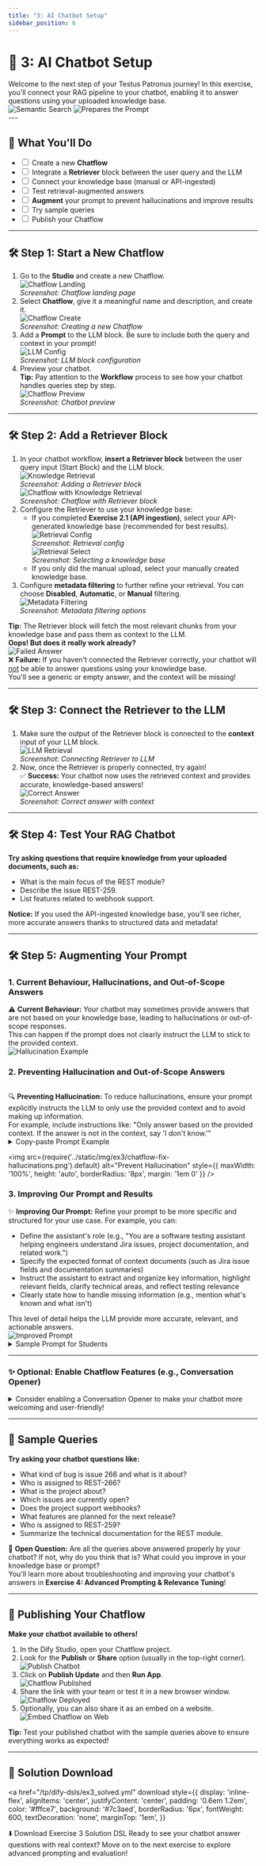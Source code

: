 ```yaml
---
title: "3: AI Chatbot Setup"
sidebar_position: 6
---
```



# 🤖 3: AI Chatbot Setup

<div style={{ marginBottom: '2em' }}>
  <div>
    Welcome to the next step of your Testus Patronus journey! In this exercise, you'll connect your RAG pipeline to your chatbot, enabling it to answer questions using your uploaded knowledge base.
  </div>
  <div style={{
    display: 'flex',
    justifyContent: 'center',
    alignItems: 'flex-start',
    gap: '2em',
    marginTop: '2em'
  }}>
    <img src={require('../static/img/retrieval.png').default} alt="Semantic Search" style={{ maxWidth: '320px', width: '100%', borderRadius: '12px', padding:'0, 0, 10' }} />
    <img src={require('../static/img/augmented.png').default} alt="Prepares the Prompt" style={{ maxWidth: '320px', width: '100%', borderRadius: '12px' }} />
  </div>
</div>
---

## 🧩 What You'll Do

<div style={{ background: '#f3f0ff', border: '2px solid #7c3aed', borderRadius: '8px', padding: '1em 1.5em', marginBottom: '2em' }}>
  <ul style={{ listStyle: 'none', padding: 0, margin: 0 }}>
    <li><label><input type="checkbox" /> Create a new <b>Chatflow</b></label></li>
    <li><label><input type="checkbox" /> Integrate a <b>Retriever</b> block between the user query and the LLM</label></li>
    <li><label><input type="checkbox" /> Connect your knowledge base (manual or API-ingested)</label></li>
    <li><label><input type="checkbox" /> Test retrieval-augmented answers</label></li>
    <li><label><input type="checkbox" /> <b>Augment</b> your prompt to prevent hallucinations and improve results</label></li>
    <li><label><input type="checkbox" /> Try sample queries</label></li>
    <li><label><input type="checkbox" /> Publish your Chatflow</label></li>
  </ul>
</div>

---

## 🛠️ Step 1: Start a New Chatflow

<ol style={{ marginBottom: '2em' }}>
  <li>
    Go to the <b>Studio</b> and create a new Chatflow.<br />
    <img src={require('../static/img/ex3/chatflow-landing.png').default} alt="Chatflow Landing" style={{ maxWidth: '100%', height: 'auto', borderRadius: '8px', margin: '1em 0' }} />
    <div style={{ fontSize: '0.95em', color: '#666', marginBottom: '1em' }}><i>Screenshot: Chatflow landing page</i></div>
  </li>
  <li>
    Select <b>Chatflow</b>, give it a meaningful name and description, and create it.<br />
    <img src={require('../static/img/ex3/chatflow-create.png').default} alt="Chatflow Create" style={{ maxWidth: '100%', height: 'auto', borderRadius: '8px', margin: '1em 0' }} />
    <div style={{ fontSize: '0.95em', color: '#666', marginBottom: '1em' }}><i>Screenshot: Creating a new Chatflow</i></div>
  </li>
  <li>
    Add a <b>Prompt</b> to the LLM block. Be sure to include both the query and context in your prompt!<br />
    <img src={require('../static/img/ex3/chatflow-llm-config.png').default} alt="LLM Config" style={{ maxWidth: '100%', height: 'auto', borderRadius: '8px', margin: '1em 0' }} />
    <div style={{ fontSize: '0.95em', color: '#666', marginBottom: '1em' }}><i>Screenshot: LLM block configuration</i></div>
  </li>
  <li>
    Preview your chatbot.<br />
    <div style={{ background: '#e0f2fe', border: '2px solid #38bdf8', borderRadius: '8px', padding: '0.8em 1.2em', margin: '1em 0' }}>
      <b>Tip:</b> Pay attention to the <b>Workflow</b> process to see how your chatbot handles queries step by step.
    </div>
    <img src={require('../static/img/ex3/chatflow-preview.png').default} alt="Chatflow Preview" style={{ maxWidth: '100%', height: 'auto', borderRadius: '8px', margin: '1em 0' }} />
    <div style={{ fontSize: '0.95em', color: '#666', marginBottom: '1em' }}><i>Screenshot: Chatbot preview</i></div>
  </li>
</ol>

---

## 🛠️ Step 2: Add a Retriever Block

<ol style={{ marginBottom: '2em' }}>
  <li>
    In your chatbot workflow, <b>insert a Retriever block</b> between the user query input (Start Block) and the LLM block.<br />
    <img src={require('../static/img/ex3/knowledge-retrieval.png').default} alt="Knowledge Retrieval" style={{ maxWidth: '100%', height: 'auto', borderRadius: '8px', margin: '1em 0' }} />
    <div style={{ fontSize: '0.95em', color: '#666', marginBottom: '1em' }}><i>Screenshot: Adding a Retriever block</i></div>
    <img src={require('../static/img/ex3/chatflow-with-knowledge-retrieval.png').default} alt="Chatflow with Knowledge Retrieval" style={{ maxWidth: '100%', height: 'auto', borderRadius: '8px', margin: '1em 0' }} />
    <div style={{ fontSize: '0.95em', color: '#666', marginBottom: '1em' }}><i>Screenshot: Chatflow with Retriever block</i></div>
  </li>
  <li>
    Configure the Retriever to use your knowledge base:
    <ul>
      <li>
        If you completed <b>Exercise 2.1 (API ingestion)</b>, select your API-generated knowledge base (recommended for best results).<br />
        <img src={require('../static/img/ex3/retrieval-config.png').default} alt="Retrieval Config" style={{ maxWidth: '100%', height: 'auto', borderRadius: '8px', margin: '1em 0' }} />
        <div style={{ fontSize: '0.95em', color: '#666', marginBottom: '1em' }}><i>Screenshot: Retrieval config</i></div>
        <img src={require('../static/img/ex3/retrieval-select.png').default} alt="Retrieval Select" style={{ maxWidth: '100%', height: 'auto', borderRadius: '8px', margin: '1em 0' }} />
        <div style={{ fontSize: '0.95em', color: '#666', marginBottom: '1em' }}><i>Screenshot: Selecting a knowledge base</i></div>
      </li>
      <li>If you only did the manual upload, select your manually created knowledge base.</li>
    </ul>
  </li>
  <li>
    Configure <b>metadata filtering</b> to further refine your retrieval. You can choose <b>Disabled</b>, <b>Automatic</b>, or <b>Manual</b> filtering.<br />
    <img src={require('../static/img/ex3/retrieval-metadata.png').default} alt="Metadata Filtering" style={{ maxWidth: '100%', height: 'auto', borderRadius: '8px', margin: '1em 0' }} />
    <div style={{ fontSize: '0.95em', color: '#666', marginBottom: '1em' }}><i>Screenshot: Metadata filtering options</i></div>
  </li>
</ol>

<div style={{ background: '#fffbe8', border: '2px solid #facc15', borderRadius: '8px', padding: '0.8em 1.2em', margin: '1em 0' }}>
  <b>Tip:</b> The Retriever block will fetch the most relevant chunks from your knowledge base and pass them as context to the LLM.
</div>

<div style={{ background: '#f3f0ff', border: '2px solid #7c3aed', borderRadius: '8px', padding: '0.8em 1.2em', margin: '1em 0' }}>
  <b>Oops! But does it really work already?</b>
</div>
<img src={require('../static/img/ex3/chatflow-failed-answer.png').default} alt="Failed Answer" style={{ maxWidth: '100%', height: 'auto', borderRadius: '8px', margin: '1em 0' }} />
<div style={{ background: '#fef2f2', border: '2px solid #ef4444', borderRadius: '8px', padding: '1.2em 1.5em', margin: '1.5em 0', fontWeight: 600, color: '#b91c1c', fontSize: '1.1em' }}>
  <span style={{ fontSize: '1.3em', marginRight: '0.5em' }}>❌</span>
  <b>Failure:</b> If you haven't connected the Retriever correctly, your chatbot will <u>not</u> be able to answer questions using your knowledge base.<br />
  <span style={{ fontWeight: 400, color: '#991b1b' }}>You'll see a generic or empty answer, and the context will be missing!</span>
</div>

---

## 🛠️ Step 3: Connect the Retriever to the LLM

<ol style={{ marginBottom: '2em' }}>
  <li>
    Make sure the output of the Retriever block is connected to the <b>context</b> input of your LLM block.<br />
    <img src={require('../static/img/ex3/chatflow-llm-retrieval.png').default} alt="LLM Retrieval" style={{ maxWidth: '100%', height: 'auto', borderRadius: '8px', margin: '1em 0' }} />
    <div style={{ fontSize: '0.95em', color: '#666', marginBottom: '1em' }}><i>Screenshot: Connecting Retriever to LLM</i></div>
  </li>
  <li>
    Now, once the Retriever is properly connected, try again!
    <div style={{ background: '#ecfdf5', border: '2px solid #22c55e', borderRadius: '8px', padding: '1.2em 1.5em', margin: '1.5em 0', fontWeight: 600, color: '#166534', fontSize: '1.1em' }}>
      <span style={{ fontSize: '1.3em', marginRight: '0.5em' }}>✅</span>
      <b>Success:</b> Your chatbot now uses the retrieved context and provides accurate, knowledge-based answers!
    </div>
    <img src={require('../static/img/ex3/chatflow-answer-correct.png').default} alt="Correct Answer" style={{ maxWidth: '100%', height: 'auto', borderRadius: '8px', margin: '1em 0' }} />
    <div style={{ fontSize: '0.95em', color: '#666', marginBottom: '1em' }}><i>Screenshot: Correct answer with context</i></div>
  </li>
</ol>

---

## 🛠️ Step 4: Test Your RAG Chatbot

<div style={{ background: '#f3f0ff', border: '2px solid #7c3aed', borderRadius: '8px', padding: '1em 1.5em', marginBottom: '2em' }}>
  <b>Try asking questions that require knowledge from your uploaded documents, such as:</b>
  <ul>
    <li>What is the main focus of the REST module?</li>
    <li>Describe the issue REST-259.</li>
    <li>List features related to webhook support.</li>
  </ul>
  <b>Notice:</b> If you used the API-ingested knowledge base, you'll see richer, more accurate answers thanks to structured data and metadata!
</div>


---

## 🛠️ Step 5: Augmenting Your Prompt

### 1. Current Behaviour, Hallucinations, and Out-of-Scope Answers

<div style={{ background: '#fef2f2', border: '2px solid #ef4444', borderRadius: '8px', padding: '1.2em 1.5em', margin: '1.5em 0', fontWeight: 600, color: '#b91c1c', fontSize: '1.1em' }}>
  <span style={{ fontSize: '1.3em', marginRight: '0.5em' }}>⚠️</span>
  <b>Current Behaviour:</b> Your chatbot may sometimes provide answers that are not based on your knowledge base, leading to hallucinations or out-of-scope responses.<br />
  <span style={{ fontWeight: 400, color: '#991b1b' }}>This can happen if the prompt does not clearly instruct the LLM to stick to the provided context.</span>
</div>
<img src={require('../static/img/ex3/chatflow-answer-correct.png').default} alt="Hallucination Example" style={{ maxWidth: '100%', height: 'auto', borderRadius: '8px', margin: '1em 0' }} />

### 2. Preventing Hallucination and Out-of-Scope Answers

<h2 id="preventing-hallucinations"></h2>

<div style={{ background: '#fffbe8', border: '2px solid #facc15', borderRadius: '8px', padding: '1.2em 1.5em', margin: '1.5em 0', fontWeight: 600, color: '#854d0e', fontSize: '1.1em' }}>
  <span style={{ fontSize: '1.3em', marginRight: '0.5em' }}>🔍</span>
  <b>Preventing Hallucination:</b> To reduce hallucinations, ensure your prompt explicitly instructs the LLM to only use the provided context and to avoid making up information.<br />
  <span style={{ fontWeight: 400, color: '#854d0e' }}>For example, include instructions like: "Only answer based on the provided context. If the answer is not in the context, say 'I don't know.'"</span>
</div>

<details>
  <summary style={{ fontWeight: 'bold', cursor: 'pointer', color: '#facc15' }}>Copy-paste Prompt Example</summary>
  <div style={{ margin: '1em 0' }}>
    <CodeBlock language="text">{`Answer in a clean, professional tone. Be concise but precise.
Only answer questions using the information provided in the context below.
If the context does not contain relevant information to answer the user's question, clearly say so.

Context:
{{#context#}}

User question:
{{#sys.query#}}
`}</CodeBlock>
  </div>
</details>

<img src={require('../static/img/ex3/chatflow-fix-hallucinations.png').default} alt="Prevent Hallucination" style={{ maxWidth: '100%', height: 'auto', borderRadius: '8px', margin: '1em 0' }} />

### 3. Improving Our Prompt and Results

<div style={{ background: '#ecfdf5', border: '2px solid #22c55e', borderRadius: '8px', padding: '1.2em 1.5em', margin: '1.5em 0', fontWeight: 600, color: '#166534', fontSize: '1.1em' }}>
  <span style={{ fontSize: '1.3em', marginRight: '0.5em' }}>✨</span>
  <b>Improving Our Prompt:</b> Refine your prompt to be more specific and structured for your use case. For example, you can:
  <ul style={{ fontWeight: 400, color: '#166534', marginTop: '0.7em' }}>
    <li>Define the assistant's role (e.g., "You are a software testing assistant helping engineers understand Jira issues, project documentation, and related work.")</li>
    <li>Specify the expected format of context documents (such as Jira issue fields and documentation summaries)</li>
    <li>Instruct the assistant to extract and organize key information, highlight relevant fields, clarify technical areas, and reflect testing relevance</li>
    <li>Clearly state how to handle missing information (e.g., mention what's known and what isn't)</li>
  </ul>
  This level of detail helps the LLM provide more accurate, relevant, and actionable answers.
</div>
<img src={require('../static/img/ex3/chatflow-prompt.png').default} alt="Improved Prompt" style={{ maxWidth: '100%', height: 'auto', borderRadius: '8px', margin: '1em 0' }} />

<details>
  <summary style={{ fontWeight: 'bold', cursor: 'pointer', color: '#7c3aed' }}>Sample Prompt for Students</summary>
  <div style={{ background: '#f3f0ff', border: '2px solid #7c3aed', borderRadius: '8px', padding: '1em 1.5em', margin: '1em 0' }}>
    <CodeBlock language="text">{`
You are a software testing assistant helping engineers understand Jira issues, project documentation, and related work.

Context documents are formatted like this:

- Jira issues follow this structure:
  Jira Issue: <KEY>
  Project: <project name>
  Type: <Bug | Feature | Task>
  Status: <Open | Closed | etc.>
  Assignee: <Name or Unassigned>
  Created: <date>
  Updated: <date>

  Summary: <short summary>

  Description:
  <full description>

- Summaries and technical documentation may also include:
  Summary, Contributors, Assignees, Reporters, Issue Count, Type.

Use this format to extract and organize key information when answering.

Your reply should:
- Provide a concise, professional summary of the issue or topic
- Highlight relevant fields (summary, type, status, assignee, etc.)
- Mention related issues or documentation when available
- Clarify technical areas (e.g. endpoints, APIs, modules)
- Reflect relevance for testing (e.g. requires new test case, linked to bug, feature readiness)

If information is missing, mention what's known and what isn't.

Context:
{{#context#}}

User question:
{{#sys.query#}}
`}</CodeBlock>
  </div>
</details>

---

### ✨ Optional: Enable Chatflow Features (e.g., Conversation Opener)

<details>
  <summary style={{ fontWeight: 'bold', cursor: 'pointer', color: '#7c3aed' }}>Consider enabling a Conversation Opener to make your chatbot more welcoming and user-friendly!</summary>
  <CodeBlock language="text">{`🎩 Welcome to Testus Patronus, the AI assistant for magical testers!

Before we begin, tell me what you're working on today:
- A Jira issue?
- Reviewing test coverage?
- Looking for documentation insights?

Just ask your question below and I'll see what's in the spellbook 📚
`}</CodeBlock>
  <b>Default queries you can offer as suggestions:</b>
  <ul>
    <li>What kind of bug is issue 266 and what is it about?</li>
    <li>Who is assigned to REST-266?</li>
    <li>What is the project about?</li>
    <li>Which issues are currently open?</li>
    <li>Does the project support webhooks?</li>
  </ul>
  <div style={{ background: '#fffbe8', border: '2px solid #facc15', borderRadius: '8px', padding: '0.8em 1.2em', margin: '1em 0' }}>
    <b>Tip:</b> You can configure these features in your Chatflow settings to improve user experience!
  </div>
</details>

---

## 📝 Sample Queries

<div style={{ background: '#f3f0ff', border: '2px solid #7c3aed', borderRadius: '8px', padding: '1em 1.5em', marginBottom: '2em' }}>
  <b>Try asking your chatbot questions like:</b>
  <ul>
    <li>What kind of bug is issue 266 and what is it about?</li>
    <li>Who is assigned to REST-266?</li>
    <li>What is the project about?</li>
    <li>Which issues are currently open?</li>
    <li>Does the project support webhooks?</li>
    <li>What features are planned for the next release?</li>
    <li>Who is assigned to REST-259?</li>
    <li>Summarize the technical documentation for the REST module.</li>
  </ul>
  <div style={{ background: '#fffbe8', border: '2px solid #facc15', borderRadius: '8px', padding: '0.8em 1.2em', margin: '1em 0', fontWeight: 500 }}>
    <span style={{ fontSize: '1.2em', marginRight: '0.5em' }}>🤔</span>
    <b>Open Question:</b> Are all the queries above answered properly by your chatbot? If not, why do you think that is? What could you improve in your knowledge base or prompt? <br />
    <span style={{ color: '#a16207' }}>You'll learn more about troubleshooting and improving your chatbot's answers in <b>Exercise 4: Advanced Prompting & Relevance Tuning</b>!</span>
  </div>
</div>

---

## 🚀 Publishing Your Chatflow

<div style={{ background: '#ecfdf5', border: '2px solid #22c55e', borderRadius: '8px', padding: '1em 1.5em', marginBottom: '2em' }}>
  <b>Make your chatbot available to others!</b>
  <ol>
    <li>In the Dify Studio, open your Chatflow project.</li>
    <li>Look for the <b>Publish</b> or <b>Share</b> option (usually in the top-right corner).</li>
    <img src={require('../static/img/ex3/chatflow-publish.png').default} alt="Publish Chatbot" style={{ maxWidth: '100%', height: 'auto' }} />
    <li>Click on <b>Publish Update</b> and then <b>Run App</b>.</li>
    <img src={require('../static/img/ex3/chatflow-published.png').default} alt="Chatflow Published" style={{ maxWidth: '100%', height: 'auto' }} />
    <li>Share the link with your team or test it in a new browser window.</li>
    <img src={require('../static/img/ex3/chatflow-deployed.png').default} alt="Chatflow Deployed" style={{ maxWidth: '100%', height: 'auto' }} />
    <li>Optionally, you can also share it as an embed on a website.</li>
    <img src={require('../static/img/ex3/chatflow-embed-on-web.png').default} alt="Embed Chatflow on Web" style={{ maxWidth: '100%', height: 'auto' }} />
  </ol>
  <div style={{ background: '#fffbe8', border: '2px solid #facc15', borderRadius: '8px', padding: '0.8em 1.2em', margin: '1em 0' }}>
    <b>Tip:</b> Test your published chatbot with the sample queries above to ensure everything works as expected!
  </div>
</div>

---

## 🧩 Solution Download

<a
  href="/tp/dify-dsls/ex3_solved.yml"
  download
  style={{
    display: 'inline-flex',
    alignItems: 'center',
    justifyContent: 'center',
    padding: '0.6em 1.2em',
    color: '#fffce7',
    background: '#7c3aed',
    borderRadius: '6px',
    fontWeight: 600,
    textDecoration: 'none',
    marginTop: '1em',
  }}
>
  ⬇️ Download Exercise 3 Solution DSL
</a>
Ready to see your chatbot answer questions with real context? Move on to the next exercise to explore advanced prompting and evaluation! 